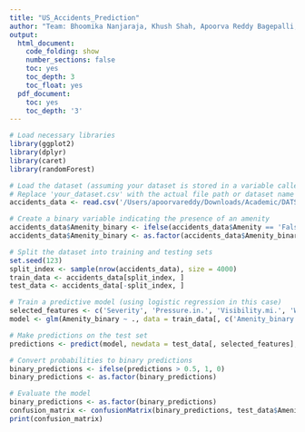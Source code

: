 ```yaml
---
title: "US_Accidents_Prediction"
author: "Team: Bhoomika Nanjaraja, Khush Shah, Apoorva Reddy Bagepalli, Devarsh Apurva Sheth"
output:
  html_document:
    code_folding: show
    number_sections: false
    toc: yes
    toc_depth: 3
    toc_float: yes
  pdf_document:
    toc: yes
    toc_depth: '3'
---
```

```r
# Load necessary libraries
library(ggplot2)
library(dplyr)
library(caret)
library(randomForest)

# Load the dataset (assuming your dataset is stored in a variable called 'accidents_data')
# Replace 'your_dataset.csv' with the actual file path or dataset name
accidents_data <- read.csv('/Users/apoorvareddy/Downloads/Academic/DATS6101/Project/US_accidents_EDA.csv')

# Create a binary variable indicating the presence of an amenity
accidents_data$Amenity_binary <- ifelse(accidents_data$Amenity == 'False', 0, 1)
accidents_data$Amenity_binary <- as.factor(accidents_data$Amenity_binary)
```


```r

# Split the dataset into training and testing sets
set.seed(123)
split_index <- sample(nrow(accidents_data), size = 4000)
train_data <- accidents_data[split_index, ]
test_data <- accidents_data[-split_index, ]

# Train a predictive model (using logistic regression in this case)
selected_features <- c('Severity', 'Pressure.in.', 'Visibility.mi.', 'Wind_Direction','Temperature.F.')
model <- glm(Amenity_binary ~ ., data = train_data[, c('Amenity_binary', selected_features)], family = "binomial",maxit = 1000)

# Make predictions on the test set
predictions <- predict(model, newdata = test_data[, selected_features], type = "response")

# Convert probabilities to binary predictions
binary_predictions <- ifelse(predictions > 0.5, 1, 0)
binary_predictions <- as.factor(binary_predictions)

# Evaluate the model
binary_predictions <- as.factor(binary_predictions)
confusion_matrix <- confusionMatrix(binary_predictions, test_data$Amenity_binary)
print(confusion_matrix)

```

